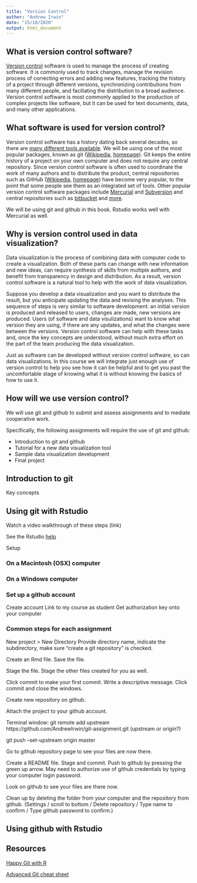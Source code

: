 ```yaml
---
title: "Version Control"
author: "Andrew Irwin"
date: "15/10/2020"
output: html_document
---
```



## What is version control software?

[Version control](https://en.wikipedia.org/wiki/Version_control) software is used to manage the process of creating software. It is commonly used to track changes, manage the revision process of correcting errors and adding new features, tracking the history of a project through different versions, synchronizing contributions from many different people, and faciliating the distribution to a broad audience. Version control software is most commonly applied to the production of complex projects like software, but it can be used for text documents, data, and many other applications.


## What software is used for version control?

Version control software has a history dating back several decades, so there are [many different tools available](https://en.wikipedia.org/wiki/Comparison_of_version-control_software). We will be using one of the most popular packages, known as git ([Wikipedia](https://en.wikipedia.org/wiki/Git), [homepage](https://git-scm.com/)). Git keeps the entire history of a project on your own computer and does not require any central repository. Since version control software is often used to coordinate the work of many authors and to distribute the product, central repositories such as GitHub ([Wikipedia](GitHub), [homepage](https://github.com/)) have become very popular, to the point that some people see them as an integrated set of tools. Other popular version control software packages include [Mercurial](https://en.wikipedia.org/wiki/Mercurial) and [Subversion](https://en.wikipedia.org/wiki/Apache_Subversion) and central repositories such as [bitbucket](https://en.wikipedia.org/wiki/Bitbucket) and [more](https://en.wikipedia.org/wiki/Comparison_of_source-code-hosting_facilities).

We will be using git and github in this book. Rstudio works well with Mercurial as well.

## Why is version control used in data visualization?

Data visualization is the process of combining data with computer code to create a visualization. Both of these parts can change with new information and new ideas, can require synthesis of skills from multiple authors, and benefit from transparency in design and distribution. As a result, version control software is a natural tool to help with the work of data visualization. 

Suppose you develop a data visualization and you want to distribute the result, but you anticipate updating the data and revising the analyses. This sequence of steps is very similar to software development: an initial version is produced and released to users, changes are made, new versions are produced. Users (of software and data visulizations) want to know what version they are using, if there are any updates, and what the changes were between the versions. Version control software can help with these tasks and, once the key concepts are understood, without much extra effort on the part of the team producing the data visualization.

Just as software can be developed without version control software, so can data visualizations. In this course we will integrate just enough use of version control to help you see how it can be helpful and to get you past the uncomfortable stage of knowing what it is without knowing the basics of how to use it.


## How will we use version control?

We will use git and github to submit and assess assignments and to mediate cooperative work. 

Specifically, the following assignments will require the use of git and github:

* Introduction to git and github
* Tutorial for a new data visualization tool
* Sample data visualization development
* Final project


## Introduction to git

Key concepts


## Using git with Rstudio

Watch a video walkthrough of these steps (link)

See the Rstudio [help](https://support.rstudio.com/hc/en-us/articles/200532077?version=1.2.5001&mode=desktop)

Setup

### On a Macintosh (OSX) computer

### On a Windows computer

### Set up a github account

Create account
Link to my course as student
Get authorization key onto your computer


### Common steps for each assignment

New project > New Directory 
Provide directory name, indicate the subdirectory, make sure "create a git repository" is checked.

Create an Rmd file. Save the file.

Stage the file. Stage the other files created for you as well.

Click commit to make your first commit. Write a descriptive message. Click commit and close the windows.

Create new repository on github.

Attach the project to your github account.

Terminal window: git remote add upstream https://github.com/AndrewIrwin/git-assignment.git
(upstream or origin?)

git push --set-upstream origin master

Go to github repository page to see your files are now there.

Create a README file. Stage and commit. Push to github by pressing the green up arrow. May need to authorize use of github credentials by typing your computer login password.

Look on github to see your files are there now.

Clean up by deleting the folder from your computer and the repository from github. (Settings / scroll to bottom / Delete repository / Type name to confirm / Type github password to confirm.)


## Using github with Rstudio


## Resources

[Happy Git with R](https://happygitwithr.com/)

[Advanced Git cheat sheet](https://www.maxpou.fr/git-cheat-sheet)


